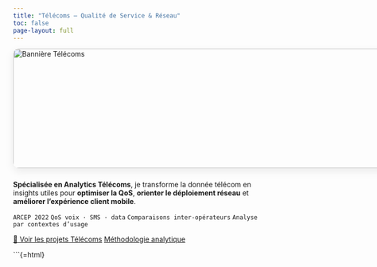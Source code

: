 ```yaml
---
title: "Télécoms — Qualité de Service & Réseau"
toc: false
page-layout: full
---
```


<!-- ===== BANNIÈRE : URL absolues + fallback ===== -->
<div class="hero-telecom-wrap">
  <picture>
    <!-- 2e essai : version simple -->
    <source srcset="https://nancy-jennifer.github.io/assets/banners/banner-telecom.jpg">
    <!-- Fallback final -->
    <img
      src="https://nancy-jennifer.github.io/assets/banners/banner-telecom.jpg"
      alt="Bannière Télécoms"
      class="hero-banner-telecom"
      loading="eager"
    />
  </picture>
</div>

**Spécialisée en Analytics Télécoms**, je transforme la donnée télécom en insights utiles pour **optimiser la QoS**, **orienter le déploiement réseau** et **améliorer l’expérience client mobile**.

`ARCEP 2022`{.badge} `QoS voix · SMS · data`{.badge} `Comparaisons inter-opérateurs`{.badge} `Analyse par contextes d’usage`{.badge}

[🔎 Voir les projets Télécoms](projets.qmd){.btn .btn-primary}
[Méthodologie analytique](../methode/index.qmd){.btn .btn-outline-primary}

```{=html}
<style>
/* Contrainte de largeur (longueur) + centrage */
.hero-telecom-wrap{
  width: min(92vw, 1100px);  /* largeur max 1100px ; s'adapte sur petits écrans */
  margin: 0 auto 10px auto;  /* centré */
}

/* Bannière : hauteur fixe + recadrage propre */
.hero-banner-telecom{
  width: 100%;
  height: 240px;            /* ⇦ ajuste 220 / 240 / 260 au besoin */
  object-fit: cover;
  object-position: 55% 50%; /* focus antenne + fibre ; mets 50% 50% pour centre exact */
  border-radius: 12px;
  display: block;
  box-shadow: 0 6px 18px rgba(0,0,0,.08);
  margin: 0 0 24px 0;
}

/* Mobile */
@media (max-width: 600px){
  .hero-telecom-wrap{ width: calc(100vw - 32px); }
  .hero-banner-telecom{ height: 200px; }
}
</style>
